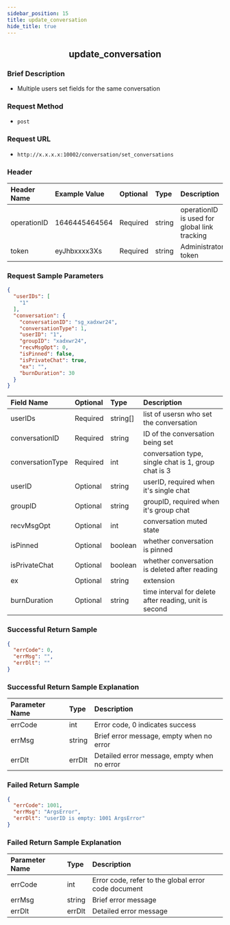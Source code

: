 ```yaml
---
sidebar_position: 15
title: update_conversation
hide_title: true
---
```


<center>

## update_conversation

</center>

### Brief Description
- Multiple users set fields for the same conversation

### Request Method
- `post` 

### Request URL
- `http://x.x.x.x:10002/conversation/set_conversations` 

### Header
| Header Name | Example Value | Optional | Type   | Description                                                |
|:----------- |:------------- |:-------- |:------ |:---------------------------------------------------------- |
| operationID | 1646445464564 | Required | string | operationID is used for global link tracking               |
| token       | eyJhbxxxx3Xs  | Required | string | Administrator token                                        |

### Request Sample Parameters

```json
{
  "userIDs": [
    "1"
  ],
  "conversation": {
    "conversationID": "sg_xadxwr24",
    "conversationType": 1,
    "userID": "1",
    "groupID": "xadxwr24",
    "recvMsgOpt": 0,
    "isPinned": false,
    "isPrivateChat": true,
    "ex": "",
    "burnDuration": 30
  }
}
```
| Field Name   | Optional | Type   | Description                         |
|:------------ |:-------- |:------ |:---------------------------------- |
| userIDs           | Required | string[] | list of usersn who set the conversation|
| conversationID     | Required | string | ID of the conversation being set    |
| conversationType   | Required | int | conversation type, single chat is 1, group chat is 3    |
| userID            | Optional | string | userID, required when it's single chat   |
| groupID            | Optional | string | groupID, required when it's group chat   |
| recvMsgOpt        | Optional | int | conversation muted state   |
| isPinned          | Optional | boolean | whether conversation is pinned    |
| isPrivateChat      | Optional | boolean | whether conversation is deleted after reading   |
| ex                 | Optional | string | extension    |
| burnDuration      | Optional | string | time interval for delete after reading, unit is second    |
### Successful Return Sample

```json
{
  "errCode": 0,
  "errMsg": "",
  "errDlt": ""
}
```
### Successful Return Sample Explanation

| Parameter Name | Type   | Description                                                     |
|:-------------- |:------ |:--------------------------------------------------------------- |
| errCode        | int    | Error code, 0 indicates success                                 |
| errMsg         | string | Brief error message, empty when no error                        |
| errDlt         | errDlt | Detailed error message, empty when no error                     |

### Failed Return Sample

```json
{
  "errCode": 1001,
  "errMsg": "ArgsError",
  "errDlt": "userID is empty: 1001 ArgsError"
}
```
### Failed Return Sample Explanation

| Parameter Name | Type   | Description                                        |
|:-------------- |:------ |:-------------------------------------------------- |
| errCode        | int    | Error code, refer to the global error code document |
| errMsg         | string | Brief error message                                |
| errDlt         | errDlt | Detailed error message                             |